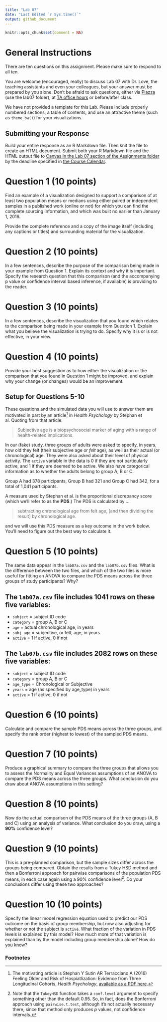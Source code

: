---
title: "Lab 07"
date: "Last Edited `r Sys.time()`"
output: github_document
---

```{r setup, include=FALSE}
knitr::opts_chunk$set(comment = NA)
```

# General Instructions {-}

There are ten questions on this assignment. Please make sure to respond to all ten.

You are welcome (encouraged, really) to discuss Lab 07 with Dr. Love, the teaching assistants and even your colleagues, but your answer must be prepared by you alone. Don't be afraid to ask questions, either via [Piazza](https://piazza.com/case/fall2020/pqhs431) (use the lab07 folder), at [TA office hours](https://thomaselove.github.io/431/contact.html) or before/after class.

We have not provided a template for this Lab. Please include properly numbered sections, a table of contents, and use an attractive theme (such as `theme_bw()`) for your visualizations.

## Submitting your Response

Build your entire response as an R Markdown file. Then knit the file to create an HTML document. Submit both your R Markdown file and the HTML output file to [Canvas in the Lab 07 section of the Assignments folder](https://canvas.case.edu) by the deadline specified in [the Course Calendar](https://thomaselove.github.io/431/calendar.html).

# Question 1 (10 points)

Find an example of a visualization designed to support a comparison of at least two population means or medians using either paired or independent samples in a published work (online or not) for which you can find the complete sourcing information, and which was built no earlier than January 1, 2016. 

Provide the complete reference and a copy of the image itself (including any captions or titles) and surrounding material for the visualization.

# Question 2 (10 points)

In a few sentences, describe the purpose of the comparison being made in your example from Question 1. Explain its context and why it is important. Specify the research question that this comparison (and the accompanying p value or confidence interval based inference, if available) is providing to the reader.

# Question 3 (10 points)

In a few sentences, describe the visualization that you found which relates to the comparison being made in your example from Question 1. Explain what you believe the visualization is trying to do. Specify why it is or is not effective, in your view.

# Question 4 (10 points)

Provide your best suggestion as to how either the visualization or the comparison that you found in Question 1 might be improved, and explain why your change (or changes) would be an improvement.

## Setup for Questions 5-10 {-}

These questions and the simulated data you will use to answer them are motivated in part by an article[^1] in *Health Psychology* by Stephan et al. Quoting from that article:

> Subjective age is a biopsychosocial marker of aging with a range of health-related implications.

In our (fake) study, three groups of adults were asked to specify, in years, how old they felt (their subjective age or *felt* age), as well as their actual (or chronological) age. They were also asked about their level of physical activity. The `active` variable in the data is 0 if they are not particularly active, and 1 if they are deemed to be active. We also have categorical information as to whether the adults belong to group A, B or C.

Group A had 378 participants, Group B had 321 and Group C had 342, for a total of 1,041 participants.

A measure used by Stephan et al. is the proportional discrepancy score (which we'll refer to as the **PDS**.) The PDS is calculated by ...

> subtracting chronological age from felt age, [and then dividing the result] by chronological age.

and we will use this PDS measure as a key outcome in the work below. You'll need to figure out the best way to calculate it.

# Question 5 (10 points)

The same data appear in the `lab07a.csv` and the `lab07b.csv` files. What is the difference between the two files, and which of the two files is more useful for fitting an ANOVA to compare the PDS means across the three groups of study participants? Why?

## The `lab07a.csv` file includes 1041 rows on these five variables:

- `subject` = subject ID code
- `category` = group A, B or C
- `age` = actual chronological age, in years
- `subj_age` = subjective, or felt, age, in years
- `active` = 1 if active, 0 if not

## The `lab07b.csv` file includes 2082 rows on these five variables:

- `subject` = subject ID code
- `category` = group A, B or C
- `age_type` = Chronological or Subjective
- `years` = age (as specified by age_type) in years
- `active` = 1 if active, 0 if not

# Question 6 (10 points)

Calculate and compare the sample PDS means across the three groups, and specify the rank order (highest to lowest) of the sampled PDS means.

# Question 7 (10 points)

Produce a graphical summary to compare the three groups that allows you to assess the Normality and Equal Variances assumptions of an ANOVA to compare the PDS means across the three groups. What conclusion do you draw about ANOVA assumptions in this setting? 

# Question 8  (10 points)

Now do the actual comparison of the PDS means of the three groups (A, B and C) using an analysis of variance. What conclusion do you draw, using a **90%** confidence level?

# Question 9 (10 points)

This is a pre-planned comparison, but the sample sizes differ across the groups being compared. Obtain the results from a Tukey HSD method and then a Bonferroni approach for pairwise comparisons of the population PDS means, in each case again using a 90\% confidence level[^2]. Do your conclusions differ using these two approaches? 

# Question 10 (10 points)

Specify the linear model regression equation used to predict our PDS outcome on the basis of group membership, but now also adjusting for whether or not the subject is `active`. What fraction of the variation in PDS levels is explained by this model? How much more of that variation is explained than by the model including group membership alone? How do you know?

### Footnotes {-}

[^1]: The motivating article is Stephan Y Sutin AR Terracciano A (2016) Feeling Older and Risk of Hospiatlization: Evidence from Three Longitudinal Cohorts, *Health Psychology*, [available as a PDF here](https://www.apa.org/pubs/journals/releases/hea-hea0000335.pdf).

[^2]: Note that the `TukeyHSD` function takes a `conf.level` argument to specify something other than the default 0.95. So, in fact, does the Bonferroni approach using `pairwise.t.test`, although it's not actually necessary there, since that method only produces *p* values, not confidence intervals. 

